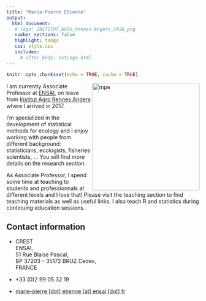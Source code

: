 ```yaml
---
title: "Marie-Pierre Etienne"
output: 
  html_document:
   # logo: INSTITUT_AGRO_Rennes-Angers_CMJN_png
   number_sections: false
   highlight: tango
   css: style.css
   includes:
     # after_body: extLogo.html
---
```




```r
knitr::opts_chunk$set(echo = TRUE, cache = TRUE)
```


<img src="img/mpe_resize_0.jpg" alt="mpe" width = "280px" align="right"> </img>
  
  

  

I am currently Associate Professor at [ENSAI](https://ensai.fr/),  on leave from [Institut Agro Rennes Angers](https://www.institut-agro-rennes-angers.fr/)  where I arrived in 2017.

I'm specialized in the development of statistical methods for ecology and I enjoy working with people from different background: statisticians, ecologists, fisheries scientists, ...
You will find more details on the research section.

As Associate Professor, I spend some time at teaching to students and professionnals at different levels and I love that! Please visit the teaching section to find teaching materials as well as useful links. I also teach R and statistics during continuing education sessions. 
 
  
  
## Contact information
- <i class="fas fa-map-marker"></i> CREST </br>
  ENSAI, </br>
  51 Rue Blaise Pascal,</br>
BP 37203 – 35172 BRUZ Cedex,</br>
FRANCE

- <i class="fa fa-phone"></i> +33 (0)2 99 05 32 19

- <i class="fa fa-at"></i> <a href="mailto:marie-pierre.etienne@ensai.fr">marie-pierre [dot] etienne [at] ensai [dot] fr</a>



